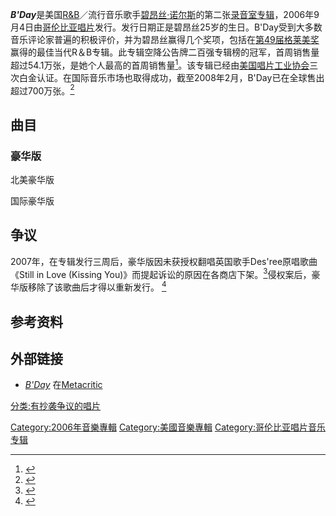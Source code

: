 {{Infobox album <!-- See Wikipedia:WikiProject Albums -->
| Name        = B'Day
| Type        = studio
| Artist      = [[碧昂丝|碧昂丝]]
| Cover       = Beyoncé - B'Day (2006).jpg
| Border      = yes
| Alt         = Album cover which shows a young woman in a low cut dress, with dark eye liner and hair piled high on her head.
| Released    = {{start date|2006|9|4}}
| Recorded    = 2006年4月；[[索尼音乐工作室|索尼音乐工作室]]<br /><small>(纽约市)</small>，<br /><small>([[阿斯彭市|阿斯彭市]])</small>
| Genre       = [[节奏蓝调|节奏蓝调]]，[[灵魂乐|灵魂乐]]
| Length      = 37:40
| Label       = [[哥伦比亚唱片|哥伦比亚唱片]]
| Producer    = 碧昂丝·诺尔斯 <small>([[执行制作人|执行制作人]])</small>，[[Swizz_Beatz|Swizz Beatz]]，[[Sean_Garrett|Sean Garrett]]，[[Rich_Harrison|Rich Harrison]]，[[Rodney_Jerkins|Darkchild]]，Walter Millsap III, [[The_Neptunes|The Neptunes]]，[[尼欧_(歌手)|尼欧]]，Shea Taylor，[[Stargate_(production_team)|Stargate]]，Cameron Wallace
| Last album  = ''[[危险爱情|危险爱情]]''<br />(2003)
| This album  = '''''B'Day'''''<br />(2006)
| Next album  = ''[[I_Am..._Sasha_Fierce|I Am... Sasha Fierce]]''<br />(2008)
| Misc        = 
{{Singles
|Name           = B'Day
|Type           = studio
|Single 1       = [[Déjà_Vu_(Beyoncé_Knowles_song)|Déjà Vu]]
|Single 1 date  = 2006年6月24日
|Single 2       = [[Ring_the_Alarm|Ring the Alarm]]
|Single 2 date  = 2006年9月10日
|Single 3       = [[Irreplaceable|Irreplaceable]]
|Single 3 date  = 2006年10月26日
|Single 4       = [[Beautiful_Liar|Beautiful Liar]]
|Single 4 date  = 2007年3月5日
|Single 5       = [[Get_Me_Bodied|Get Me Bodied]]
|Single 5 date  = 2007年7月10日
|Single 6       = [[Green_Light_(Beyoncé_Knowles_song)|Green Light]]
|Single 6 date  = 2007年7月30日
}}}}
{{Album ratings 
| MC   = (70/100)<ref name="Metacritic">{{cite web |url=http://www.metacritic.com/music/bday |title=B'Day - Beyonce |publisher=[[Metacritic|Metacritic]]. [[CBS_Interactive|CBS Interactive]] |accessdate=2011-04-14 |archive-date=2019-12-10 |archive-url=https://web.archive.org/web/20191210192722/https://www.metacritic.com/music/bday |dead-url=no }}</ref>
| rev1 = [[Allmusic|Allmusic]]
| rev1Score = {{Rating|5|5}}<ref name="Kellman">{{Allmusic |last=Kellman |first=Andy|class=album|id=r852067|tab=review|accessdate=2008-01-08}}</ref>
| rev2 = [[Robert_Christgau|Robert Christgau]]
| rev2Score = A−<ref name="Christgau">{{cite web |authorlink=Robert Christgau |last=Christgau |first=Robert |archiveurl=https://web.archive.org/web/20080312175431/http://music.msn.com/music/consumerguide/2007/2 |title=Consumer Guide: ''B'Day'' |publisher=[[MSN_Music|MSN Music]] |date=2007-02 |url=http://music.msn.com/music/consumerguide/2007/2/ |archivedate=2008-03-12 |access-date=2012-07-13 |dead-url=yes }}</ref> 
| rev3 = ''[[Entertainment_Weekly|Entertainment Weekly]]''
| rev3Score = B+<ref name="Rosen">{{cite web |last=Rosen |first=Jody |url=http://www.ew.com/ew/article/0,,1516025,00.html |title=B'Day (2006) |work=[[Entertainment_Weekly|Entertainment Weekly]] |publisher=[[Time_Inc|Time Inc]] |date=2006-09-04 |accessdate=2011-04-14 |archive-date=2014-10-10 |archive-url=https://web.archive.org/web/20141010085806/http://www.ew.com/ew/article/0,,1516025,00.html |dead-url=no }}</ref>
| rev4 = ''[[The_Guardian|The Guardian]]''
| rev4Score = {{Rating|4|5}}<ref name="Sullivan">{{cite news |last=Sullivan |first=Caroline |url=http://www.guardian.co.uk/music/2006/sep/01/popandrock.urban1 |title=Beyoncé, B'Day |work=The Guardian |publisher=Guardian Media Group |accessdate=2010-03-29 |location=London |date=2006-09-01 |archive-date=2012-03-01 |archive-url=https://www.webcitation.org/65pg3SVUa?url=http://www.guardian.co.uk/music/2006/sep/01/popandrock.urban1 |dead-url=no }}</ref>
| rev5 = ''[[The_New_York_Times|The New York Times]]''
| rev5Score = mixed<ref name="Pareles">{{cite news |last=Pareles |first=Jon |url=http://www.nytimes.com/2006/09/04/arts/04choi.html |title=All That Success Is Hard on a Girl (or Sounds That Way) |work=[[The_New_York_Times|The New York Times]] |accessdate=2011-04-14 |archive-date=2020-11-09 |archive-url=https://web.archive.org/web/20201109041342/http://www.nytimes.com/2006/09/04/arts/04choi.html |dead-url=no }}</ref>
| rev6 = [[Pitchfork_Media|Pitchfork Media]]
| rev6Score = (7.2/10)<ref name="Finney">{{cite web |last=Finney |first=Tim |url=http://pitchfork.com/reviews/albums/9378-bday |title=Beyoncé - B'Day |publisher=[[Pitchfork_Media|Pitchfork Media]] |date=2006-09-07 |accessdate=2011-04-14 |archive-date=2021-01-13 |archive-url=https://web.archive.org/web/20210113063530/https://pitchfork.com/reviews/albums/9378-bday/ |dead-url=no }}</ref>
| rev7 = [[PopMatters|PopMatters]]
| rev7Score = (6/10)<ref name="Joseph">{{cite web |last=Joseph |first=Mike |title=Beyoncé: B-Day |url=http://www.popmatters.com/pm/review/beyonce-b-day/ |publisher=[[PopMatters|PopMatters]] |date=2006-09-11 |accessdate=2008-01-05 |archive-date=2012-11-07 |archive-url=https://web.archive.org/web/20121107015604/http://www.popmatters.com/pm/review/beyonce-b-day |dead-url=no }}</ref>
| rev8 = ''[[Rolling_Stone|Rolling Stone]]''
| rev8Score = {{Rating|3|5}}<ref name="Hiatt">{{cite web|last=Hiatt |first=Brian |title=Beyonce: B'Day |url=http://www.rollingstone.com/music/albumreviews/bday-20060921 |work=[[Rolling_Stone_(magazine)|Rolling Stone]] |publisher=Wenner Media |date=2006-09-21 |accessdate=2008-01-05 |archiveurl=https://web.archive.org/web/20090505214009/http://www.rollingstone.com/artists/beyonce/albums/album/11463836/review/11736807/bday |archivedate=2009-05-05 |deadurl=no }}</ref>
| rev9 = [[Slant_Magazine|Slant Magazine]]
| rev9Score = {{Rating|3.5|5}}<ref name="Sal">{{cite web |last=Cinquemani |first=Sal |title=Beyoncé: B'Day |url=http://www.slantmagazine.com/music/review/beyonce-bday/939 |publisher=[[Slant_Magazine|Slant Magazine]] |accessdate=2008-01-06 |archive-date=2013-12-18 |archive-url=https://web.archive.org/web/20131218074406/http://www.slantmagazine.com/music/review/beyonce-bday/939 |dead-url=no }}</ref>
| rev10 = ''[[USA_Today|USA Today]]''
| rev10Score = {{Rating|3|4}}<ref name="Jones">{{cite news |last=Jones |first=Steve |archiveurl=https://www.webcitation.org/5rW98J9Id?url=http://web.archive.org/web/20080601033225/http://blogs.usatoday.com/listenup/2006/09/beyonce_sets_a_.html |title=Beyonce sets a torrid pace on new CD |work=[[USA_Today|USA Today]] |page=D.1. |date=2006-09-05 |url=http://blogs.usatoday.com/listenup/2006/09/beyonce_sets_a_.html |archivedate=2010-07-26 |deadurl=yes }}</ref>
}}
'''''B'Day'''''是美国[[R&B|R&B]]／流行音乐歌手[[碧昂丝·诺尔斯|碧昂丝·诺尔斯]]的第二张[[录音室专辑|录音室专辑]]，2006年9月4日由[[哥伦比亚唱片|哥伦比亚唱片]]发行。发行日期正是碧昂丝25岁的生日。B'Day受到大多数音乐评论家普遍的积极评价，并为碧昂丝赢得几个奖项，包括在[[第49届格莱美奖|第49届格莱美奖]]赢得的最佳当代R＆B专辑。此专辑空降公告牌二百强专辑榜的冠军，首周销售量超过54.1万张，是她个人最高的首周销售量<ref>{{cite news |last=Hasty |first=Katie |title=Beyoncé's B'Day Makes Big Bow At No. 1 |url=http://www.billboard.com/bbcom/search/google/article_display.jsp?vnu_content_id=1003121337 |work=Billboard |publisher=Nielsen Business Media, Inc |date=2006-09-13 |accessdate=2008-01-05 |archive-date=2007-09-29 |archive-url=https://web.archive.org/web/20070929141817/http://www.billboard.com/bbcom/search/google/article_display.jsp?vnu_content_id=1003121337 |dead-url=no }}</ref>。该专辑已经由[[美国唱片工业协会|美国唱片工业协会]]三次白金认证。在国际音乐市场也取得成功，截至2008年2月，B'Day已在全球售出超过700万张。<ref name="b'day">{{cite web|url=http://www.forbes.com/2008/02/04/oprah-woods-hollywood-biz-media-cz_lg_0204blackstars_slide_10.html?thisSpeed=undefined|title=In Pictures:The 10 Top-Earning African-American Stars|work=[[Forbes|Forbes]]|publisher=Forbes publishing|date=2008-02-04|accessdate=2011-11-20|archive-date=2012-12-22|archive-url=https://www.webcitation.org/6D5YVgzgE?url=http://www.forbes.com/2008/02/04/oprah-woods-hollywood-biz-media-cz_lg_0204blackstars_slide_10.html?thisSpeed=undefined|dead-url=no}}</ref>

==曲目==
{{tracklist
| extra_column    = 制作人

| title1          = [[Déjà_Vu_(Beyoncé_Knowles_song)|Déjà Vu]]
| note1           = featuring [[Jay-Z|Jay-Z]]
| writer1         = [[Beyoncé_Knowles|Beyoncé Knowles]], [[Rodney_Jerkins|Rodney Jerkins]], Delisha Thomas, [[Makeba_Riddick|Makeba]], Keli Nicole Price, Shawn Carter
| extra1          = Jerkins, B. Knowles
| length1         = 4:00

| title2          = [[Get_Me_Bodied|Get Me Bodied]]
| writer2         = B. Knowles, Kasseem Dean, [[Sean_Garrett|Sean Garrett]], Makeba, Angela Beyincé, [[Solange_Knowles|Solange Knowles]]
| extra2          = [[Swizz_Beatz|Swizz Beatz]], B. Knowles, Garrett
| length2         = 3:25

| title3          = [[Suga_Mama|Suga Mama]]
| writer3         = B. Knowles, [[Rich_Harrison|Rich Harrison]], Makeba, Chuck Middleton
| extra3          = Harrison, B. Knowles
| length3         = 3:24

| title4          = [[Upgrade_U|Upgrade U]]
| note4           = featuring Jay-Z
| writer4         = B. Knowles, MK, Makeba, Garrett, Beyincé, Carter, Willie Clarke, [[Blowfly_(artist)|Clarence Reid]], S. Knowles
| extra4          = Cameron Wallace, B. Knowles, Swizz Beatz <small>(add)</small>
| length4         = 4:32

| title5          = [[Ring_the_Alarm|Ring the Alarm]]
| writer5         = B. Knowles, Dean, Garrett
| extra5          = Swizz Beatz, B. Knowles
| length5         = 3:23

| title6          = [[Kitty_Kat_(song)|Kitty Kat]]
| writer6         = B. Knowles, [[Pharrell_Williams|Pharrell Williams]], Carter
| extra6          = [[The_Neptunes|The Neptunes]], B. Knowles
| length6         = 3:55

| title7          = [[Freakum_Dress|Freakum Dress]]
| writer7         = B. Knowles, Harrison, Makeba
| extra7          = Harrison, B. Knowles
| length7         = 3:20

| title8          = [[Green_Light_(Beyoncé_Knowles_song)|Green Light]]
| writer8         = B. Knowles, Williams, Garrett
| extra8          = The Neptunes, B. Knowles
| length8         = 3:29

| title9          = [[Irreplaceable|Irreplaceable]]
| writer9         = Shaffer Smith, B. Knowles, Mikkel S. Eriksen, Tor Erik Hermansen, [[Espionage_(production_team)|Espen Lind, Amund Bjørklund]]
| extra9          = [[Stargate_(production_team)|StarGate]], B. Knowles, [[Ne-Yo|Ne-Yo]] <small>(co)</small>
| length9         = 3:47

| title10         = [[Resentment_(song)#Beyoncé_Knowles_version|Resentment]]
| writer10        = B. Knowles, Walter Millsap III, Candice Nelson, [[Curtis_Mayfield|Curtis Mayfield]]
| extra10         = Millsap III, B. Knowles, Nelson <small>(co)</small>
| length10        = 4:40
}}
{{tracklist
| collapsed        = yes
| headline         = 电路城独家附赠曲目
| extra_column     = 制作人

| title11          = Back Up
| writer11         = B. Knowles,  Jerkins, Smith, Taylor Robert
| extra11          = Jerkins, B. Knowles
| length11         = 3:27
}}
{{tracklist
| collapsed        = yes
| headline         = 欧洲[[iTunes_Store|iTunes Store]]预购附赠曲目<ref>http://www.mtv.com/news/articles/1539838/new-releases-beyonce-audioslave-amp-more.jhtml</ref>
| extra_column     = 制作人

| title11          = Lost Yo Mind
| writer11         = B. Knowles, Dean, Garrett
| extra11          = Swizz Beatz, B. Knowles
| length11         = 3:47
}}
{{tracklist
| collapsed        = yes
| headline         = 欧洲和拉丁美洲附赠曲目
| extra_column     = 制作人

| title11          = [[Check_on_It|Check on It]] 
| note11           = featuring [[Bun_B|Bun B]] and [[Slim_Thug|Slim Thug]]
| writer11         = B. Knowles, Dean, Garrett, Beyincé, Stayve Thomas
| extra11          = Swizz Beatz, B. Knowles
| length11         = 3:30

| title12          = Encore for the Fans
| writer12         = 
| length12         = 10:15
}}

{{tracklist
| collapsed        = yes
| headline         = 日本附赠曲目
| extra_column     = 制作人

| title11          = Creole
| writer11         = Richard Harrison, Makeba Riddick
| length11         = 3:53

| title12          = [[Check_on_It|Check on It]] 
| note12           = featuring [[Bun_B|Bun B]] and [[Slim_Thug|Slim Thug]]
| writer12         = B. Knowles, Dean, Garrett, Beyincé, Stayve Thomas
| extra12          = Swizz Beatz, B. Knowles
| length12         = 3:30

| title13          = Encore for the Fans
| writer13         = 
| length13         = 10:15
}}

===豪华版===
;北美豪华版
{{track listing
| collapsed       = yes
| headline        = CD 1: ''B'Day''
| extra_column    = 制作人
| title1          = [[Beautiful_Liar|Beautiful Liar]]
| note1           = with [[Shakira|Shakira]]
| writer1         = B. Knowles, Eriksen, Hermansen, Amanda Ghost, Ian Dech
| extra1          = StarGate, B. Knowles, Shakira, Eduardo Cabra
| length1         = 3:19
| title2          = Irreplaceable
| writer2         = Smith, B. Knowles, Eriksen, Hermansen, Lind, Bjørklund
| extra2          = StarGate, Ne-Yo
| length2         = 3:47
| title3          = Green Light
| writer3         = B. Knowles, Williams, Garrett
| extra3          = The Neptunes
| length3         = 3:30
| title4          = Kitty Kat
| writer4         = B. Knowles, Williams, Carter
| extra4          = The Neptunes
| length4         = 3:55
| title5          = [[Hollywood_(Jay-Z_song)#Beyoncé's_Version|Welcome to Hollywood]]
| writer5         = Carter, B. Knowles, Reggie Perry, <br />Smith
| extra5          = [[Syience|Syience]], B. Knowles
| length5         = 3:18
| title6          = Upgrade U
| note6           = featuring Jay-Z
| writer6         = B. Knowles, MK, Makeba, Garrett, Beyincé, Carter, Clarke, Reid, S. Knowles
| extra6          = Swizz Beatz, Cameron Wallace
| length6         = 4:32
| title7          = [[Flaws_and_All|Flaws and All]]
| writer7         = Smith, B. Knowles, Robert Shea Taylor, S. Knowles
| extra7          = Shea Taylor, B. Knowles
| length7         = 4:08
| title8          = Get Me Bodied
| note8           = Extended Mix
| writer8         = B. Knowles, Dean, Garrett, Makeba, Beyincé, S. Knowles
| extra8          = Sean Garrett, Swizz Beatz
| length8         = 6:18
| title9          = [[Kissing_You_(Des'ree_song)|Still in Love (Kissing You)]]
| note9           = later replaced by "If"
| writer9         = B. Knowles, Desree Weekes, Timothy Atack
| extra9          = B. Knowles, [[Nellee_Hooper|Nellee Hooper]]
| length9         = 3:18
| title10         = Freakum Dress
| writer10        = B. Knowles, Harrison, Makeba
| extra10         = Rich Harrison
| length10        = 3:20
| title11         = Suga Mama
| writer11        = B. Knowles, Harrison, Makeba, Middleton
| extra11         = Rich Harrison
| length11        = 3:24
| title12         = Déjà Vu
| note12          = featuring Jay-Z
| writer12        = B. Knowles, Jerkins, Thomas, Makeba, Price, Carter
| extra12         = Rodney "Darkchild" Jerkins
| length12        = 4:00
| title13         = Ring the Alarm
| writer13        = B. Knowles, Dean, Garrett
| extra13         = Swizz Beatz
| length13        = 3:23
| title14         = Resentment
| writer14        = B. Knowles, Walter W. Millsap III, Candice C. Nelson, [[Curtis_Mayfield|Curtis Mayfield]]
| extra14         = Walter W. Millsap III, B. Knowles, Candice Nelson
| length14        = 4:40
| title15         = [[Listen_(song)|Listen]]
| writer15        = B. Knowles, Henry Krieger, Scott Cutler, Anne Preven
| extra15         = [[The_Underdogs_(duo)|The Underdogs]]
| length15        = 3:40
| title16         = World Wide Woman
| note16          = [[hidden_track|hidden track]]
| writer16        = Makeba, B. Knowles, Beyincé, Lashawn Daniels, Jerkins, Garrett
| length16        = 3:41
}}
{{track listing
| collapsed       = yes
| headline        = CD 2: ''[[Irreemplazable|Irreemplazable]]''
| title1          = [[Amor_Gitano|Amor Gitano]]
| note1           = with [[Alejandro_Fernández|Alejandro Fernández]]
| length1         = 3:48
| title2          = Listen (Oye)
| length2         = 3:41
| title3          = Irreplaceable (Irreemplazable)
| length3         = 3:48
| title4          = Beautiful Liar (Bello Embustero)
| length4         = 3:20
| title5          = Beautiful Liar
| note5           = Remix
| length5         = 3:01
| title6          = Beautiful Liar (Spanglish)
| note6           = featuring Sasha Fierce aka Beyoncé
| length6         = 3:21
| title7          = Irreplaceable (Irreemplazable)
| note7           = Nortena Remix
}}

;国际豪华版
{{track listing
| collapsed       = yes
| headline        = CD: ''B'Day''
| extra_column    = 制作人
| title1          = [[Beautiful_Liar|Beautiful Liar]]
| note1           = with [[Shakira|Shakira]]
| writer1         = B. Knowles, Eriksen, Hermansen, Amanda Ghost, Ian Dech
| extra1          = StarGate, B. Knowles, Shakira, Eduardo Cabra
| length1         = 3:19
| title2          = Irreplaceable
| writer2         = Smith, B. Knowles, Eriksen, Hermansen, Lind, Bjørklund
| extra2          = StarGate, Ne-Yo
| length2         = 3:47
| title3          = Green Light
| writer3         = B. Knowles, Williams, Garrett
| extra3          = The Neptunes
| length3         = 3:30
| title4          = Kitty Kat
| writer4         = B. Knowles, Williams, Carter
| extra4          = The Neptunes
| length4         = 3:55
| title5          = [[Hollywood_(Jay-Z_song)#Beyoncé's_Version|Welcome to Hollywood]]
| note5           = featuring Jay-Z
| writer5         = Carter, B. Knowles, Reggie Perry, <br />Smith
| extra5          = [[Syience|Syience]], B. Knowles
| length5         = 3:18
| title6          = Upgrade U
| note6           = featuring Jay-Z
| writer6         = B. Knowles, MK, Makeba, Garrett, Beyincé, Carter, Clarke, Reid, S. Knowles
| extra6          = Swizz Beatz, Cameron Wallace
| length6         = 4:32
| title7          = [[Flaws_and_All|Flaws and All]]
| writer7         = Smith, B. Knowles, Robert Shea Taylor, S. Knowles
| extra7          = Shea Taylor, B. Knowles
| length7         = 4:08
| title8          = [[Kissing_You_(Des'ree_song)|Still in Love (Kissing You)]]
| note8           = later replaced by "If"
| writer8         = B. Knowles, Desree Weekes, Timothy Atack
| extra8          = B. Knowles, [[Nellee_Hooper|Nellee Hooper]]
| length8         = 4:35
| title9          = Get Me Bodied
| note9           = Extended Mix
| writer9         = B. Knowles, Dean, Garrett, Makeba, Beyincé, S. Knowles
| extra9          = Sean Garrett, Swizz Beatz
| length9         = 6:18
| title10         = Freakum Dress
| writer10        = B. Knowles, Harrison, Makeba
| extra10         = Rich Harrison
| length10        = 3:20
| title11         = Suga Mama
| writer11        = B. Knowles, Harrison, Makeba, Middleton
| extra11         = Rich Harrison
| length11        = 3:24
| title12         = Déjà Vu
| note12          = featuring Jay-Z
| writer12        = B, Knowles, Jerkins, Thomas, Makeba, Price, Carter
| extra12         = Rodney "Darkchild" Jerkins
| length12        = 4:00
| title13         = Ring the Alarm
| writer13        = B. Knowles, Dean, Garrett
| extra13         = Swizz Beatz
| length13        = 3:23
| title14         = Resentment
| writer14        = B. Knowles, Walter W. Millsap III, Candice C. Nelson, [[Curtis_Mayfield|Curtis Mayfield]]
| extra14         = Walter W. Millsap III, B. Knowles, Candice Nelson
| length14        = 4:40
| title15         = [[Listen_(song)|Listen]]
| writer15        = B. Knowles, Henry Krieger, Scott Cutler, Anne Preven
| extra15         = [[The_Underdogs_(duo)|The Underdogs]]
| length15        = 3:40
| title16         = World Wide Woman
| writer16        = Makeba, B. Knowles, Beyincé, Lashawn Daniels, Jerkins, Garrett
| extra16         = Rodney "Darkchild" Jerkins
| length16        = 3:41
| title17         = Check on It 
| note17          = featuring Bun B and Slim Thug
| writer17        = B. Knowles, Dean, Garrett, Beyincé, Thomas
| extra17         = Swizz Beatz, Beyoncé
| length17        = 3:30
| title18         = [[Amor_Gitano|Amor Gitano]] 
| note18          = with [[Alejandro_Fernández|Alejandro Fernández]]
| writer18        = B. Knowles, Jaime Flores, Reyli Barba
| extra18         = Rudy Perez, Beyoncé
| length18        = 3:48
| title19         = Beautiful Liar
| note19          = Remix
| writer19        = B. Knowles, Eriksen, Hermansen, Ghost, Dech
| extra19         = StarGate, Beyoncé, Shakira, Eduardo Cabra
| length19        = 3:00
| title20         = Creole
| note20          = [[iTunes_Store|iTunes Store]] bonus
| writer20        = 
| extra20         = 
| length20        = 3:53
}}
{{track listing
| collapsed       = yes
| headline        = DVD: ''[[B'Day_Anthology_Video_Album|B'Day Anthology Video Album]]''
| extra_column    = 导演
| title1          = Beautiful Liar
| note1           = with Shakira
| extra1          = [[Jake_Nava|Jake Nava]], Beyoncé Knowles
| length1         = 3:34
| title2          = Irreplaceable
| extra2          = [[Anthony_Mandler|Anthony Mandler]]
| length2         = 4:17
| title3          = Kitty Kat
| extra3          = [[Melina_Matsoukas|Melina Matsoukas]], Knowles
| length3         = 1:03
| title4          = Green Light
| extra4          = Matsoukas
| length4         = 3:31
| title5          = Upgrade U
| note5           = featuring Jay-Z
| extra5          = Matsoukas, Knowles
| length5         = 4:38
| title6          = Flaws and All
| extra6          = Cliff Watts, Knowles
| length6         = 4:14
| title7          = Get Me Bodied
| note7           = Extended Mix
| extra7          = Mandler, Knowles
| length7         = 6:42
| title8          = Freakum Dress
| extra8          = [[Ray_Kay|Ray Kay]], Knowles
| length8         = 3:21
| title9          = Suga Mama
| extra9          = Matsoukas, Knowles
| length9         = 3:37
| title10         = Déjà Vu
| note10          = featuring Jay-Z
| extra10         = [[Sophie_Muller|Sophie Muller]]
| length10        = 4:06
| title11         = Ring the Alarm
| extra11         = Muller
| length11        = 3:33
| title12         = Listen 
| extra12         = [[Diane_Martel|Diane Martel]]
| length12        = 3:49
| title13         = Still in Love (Kissing You)
| note13          = Later removed
| extra13         = Watts, Knowles
| length13        = 4:41
| title14         = Credits
| extra14         = 
| length14        = 0:51
| title15         = Behind the Scenes
| extra15         = [[Ed_Burke|Ed Burke]]
| length15        = 17:39
}}

==争议==
2007年，在专辑发行三周后，豪华版因未获授权翻唱英国歌手Des'ree原唱歌曲《Still in Love (Kissing You)》而提起诉讼的原因在各商店下架。<ref name="Garrity">{{Cite magazine |last=Garrity |first=Brian |title=Beyonce's 'B-Day' Hits Copyright Snag |url=https://www.billboard.com/articles/news/1052503/beyonces-b-day-hits-copyright-snag |magazine=Billboard |date=April 27, 2007 |access-date=January 11, 2008| archive-url= https://web.archive.org/web/20080106104802/http://www.billboard.com/articles/news/1052503/beyonces-b-day-hits-copyright-snag| archive-date= January 6, 2008 | url-status= live}}</ref>侵权案后，豪华版移除了该歌曲后才得以重新发行。 <ref>{{cite court |litigants=The Royalty Network Inc. v. Columbia Recording Corporation et al |date=October 12, 2007 |url=https://ecf.nysd.uscourts.gov/cgi-bin/ShowIndex.pl}}</ref>

== 参考资料 ==
{{Reflist|2}}

== 外部链接 ==
* ''[http://www.metacritic.com/music/bday B'Day] {{Wayback|url=http://www.metacritic.com/music/bday |date=20191210192722 }}'' 在[[Metacritic|Metacritic]]

{{DEFAULTSORT:B'Day}}
[[Category:2006年音樂專輯|Category:2006年音樂專輯]]
[[Category:美國音樂專輯|Category:美國音樂專輯]]
[[Category:哥伦比亚唱片音乐专辑|Category:哥伦比亚唱片音乐专辑]]
[[分类:有抄袭争议的唱片|分类:有抄袭争议的唱片]]
